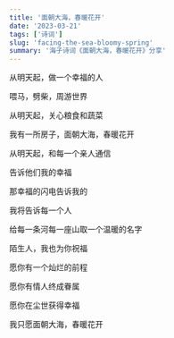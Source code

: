 ```yaml
---
title: '面朝大海，春暖花开'
date: '2023-03-21'
tags: ['诗词']
slug: 'facing-the-sea-bloomy-spring'
summary: '海子诗词《面朝大海，春暖花开》分享'
---
```


从明天起，做一个幸福的人

喂马，劈柴，周游世界

从明天起，关心粮食和蔬菜

我有一所房子，面朝大海，春暖花开

从明天起，和每一个亲人通信

告诉他们我的幸福

那幸福的闪电告诉我的

我将告诉每一个人

给每一条河每一座山取一个温暖的名字

陌生人，我也为你祝福

愿你有一个灿烂的前程

愿你有情人终成眷属

愿你在尘世获得幸福

我只愿面朝大海，春暖花开